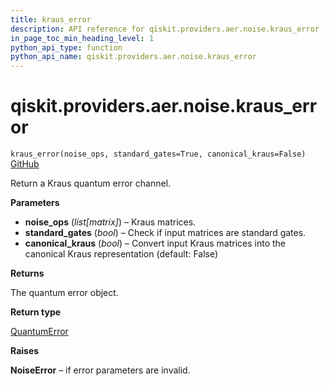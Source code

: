 ```yaml
---
title: kraus_error
description: API reference for qiskit.providers.aer.noise.kraus_error
in_page_toc_min_heading_level: 1
python_api_type: function
python_api_name: qiskit.providers.aer.noise.kraus_error
---
```


<span id="qiskit-providers-aer-noise-kraus-error" />

# qiskit.providers.aer.noise.kraus\_error

<span id="qiskit.providers.aer.noise.kraus_error" />

`kraus_error(noise_ops, standard_gates=True, canonical_kraus=False)` [GitHub](https://github.com/qiskit/qiskit-aer/tree/stable/0.7/qiskit/providers/aer/noise/errors/standard_errors.py "view source code")

Return a Kraus quantum error channel.

**Parameters**

*   **noise\_ops** (*list\[matrix]*) – Kraus matrices.
*   **standard\_gates** (*bool*) – Check if input matrices are standard gates.
*   **canonical\_kraus** (*bool*) – Convert input Kraus matrices into the canonical Kraus representation (default: False)

**Returns**

The quantum error object.

**Return type**

[QuantumError](qiskit.providers.aer.noise.QuantumError "qiskit.providers.aer.noise.QuantumError")

**Raises**

**NoiseError** – if error parameters are invalid.

